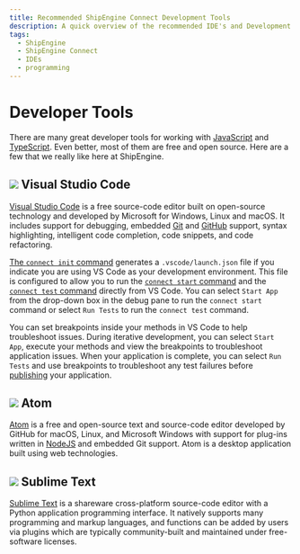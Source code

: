 ```yaml
---
title: Recommended ShipEngine Connect Development Tools
description: A quick overview of the recommended IDE's and Development tools that are available for your app development.
tags:
  - ShipEngine
  - ShipEngine Connect
  - IDEs
  - programming
---
```




Developer Tools
=================
There are many great developer tools for working with [JavaScript](https://developer.mozilla.org/en-US/docs/Web/JavaScript) and [TypeScript](https://www.typescriptlang.org/). Even better, most of them are free and open source. Here are a few that we really like here at ShipEngine.

<div className={styles.toolList}>

![](/img/tools/vscode.svg) Visual Studio Code
----------------------------------------------
[Visual Studio Code](https://code.visualstudio.com/) is a free source-code editor built on open-source technology and developed by Microsoft for Windows, Linux and macOS. It includes support for debugging, embedded [Git](https://git-scm.com/_) and [GitHub](https://github.com/) support, syntax highlighting, intelligent code completion, code snippets, and code refactoring.

[The `connect init` command](./cli.mdx#initialize-a-new-app) generates a `.vscode/launch.json` file if you indicate you are using VS Code as your development environment. This file is configured to allow you to run the [`connect start` command](./cli.mdx#run-your-app-locally) and the [`connect test` command](./cli.mdx#test-your-app) directly from VS Code. You can select `Start App` from the drop-down box in the debug
pane to run the `connect start` command or select `Run Tests` to run the `connect test` command.

You can set breakpoints inside your methods in VS Code to help troubleshoot issues. During iterative development, you can select `Start App`, execute your methods and view the breakpoints to troubleshoot application issues. When your application is complete, you can select `Run Tests` and use breakpoints to troubleshoot any test failures before [publishing](./publish.mdx) your application.


![](/img/tools/atom.svg) Atom
----------------------------------------------
[Atom](https://atom.io/) is a free and open-source text and source-code editor developed by GitHub for macOS, Linux, and Microsoft Windows with support for plug-ins written in [NodeJS](https://nodejs.org/) and embedded Git support. Atom is a desktop application built using web technologies.


![](/img/tools/sublime-text.svg) Sublime Text
----------------------------------------------
[Sublime Text](https://www.sublimetext.com/) is a shareware cross-platform source-code editor with a Python application programming interface.
It natively supports many programming and markup languages, and functions can be added by users via plugins which are typically community-built and maintained under free-software licenses.

</div>

<Pager
  prev="getting-started.mdx" prevTitle="Getting Started"
  next="cli.mdx" nextTitle="Using the CLI"
/>

